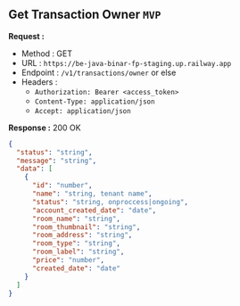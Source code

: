 
## Get Transaction Owner `MVP`

**Request :**

- Method : <Badge method="GET">GET</Badge>
- URL : `https://be-java-binar-fp-staging.up.railway.app`
- Endpoint : `/v1/transactions/owner` or else
- Headers :
  - `Authorization: Bearer <access_token>`
  - `Content-Type: application/json`
  - `Accept: application/json`

**Response :** <Badge outline variant="success">200 OK</Badge>

```json
{
  "status": "string",
  "message": "string",
  "data": [
    {
      "id": "number",
      "name": "string, tenant name",
      "status": "string, onproccess|ongoing",
      "account_created_date": "date",
      "room_name": "string",
      "room_thumbnail": "string",
      "room_address": "string",
      "room_type": "string",
      "room_label": "string",
      "price": "number",
      "created_date": "date"
    }
  ]
}
```
